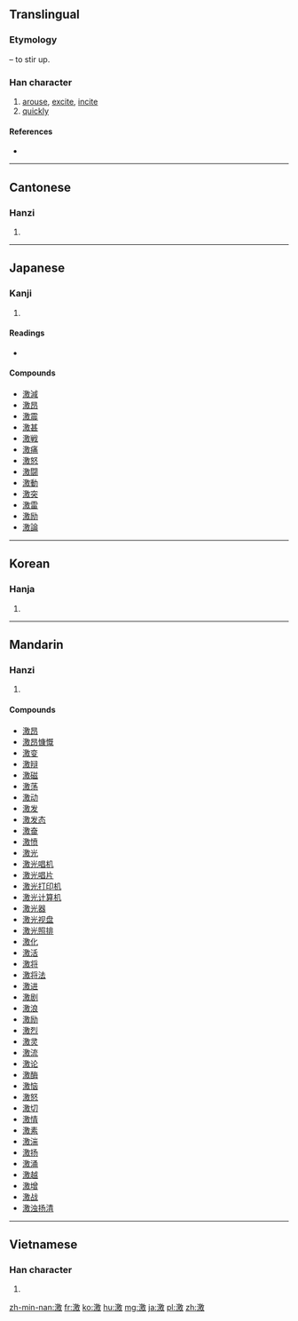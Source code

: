 ==Translingual==
===Etymology===
{{Han compound|水|alt1=氵|敫|ls=psc|c1=s|c2=p}} – to stir up.

===Han character===
{{Han char|rn=85|rad=水|as=13|sn=16|four=3814<sub>0</sub>|canj=水竹尸大 (EHSK)|ids=⿰[[氵]][[敫]]}}

# [[arouse]], [[excite]], [[incite]]
# [[quickly]]

====References====
* {{Han ref|kx=0654.170|dkj=18438|dj=1064.140|hdz=31760.040|uh=6FC0|ud=28608|bh=BF45|bd=48965}}

----

==Cantonese==

===Hanzi===
{{yue-hanzi|jyut=gik1|y=gik1}}

# {{defn|lang=yue|sort=水13}}

----

==Japanese==

===Kanji===
{{ja-kanji|grade=6|rs=水13}}

# {{defn|lang=ja|sort=水13}}

====Readings====
* {{ja-readings|goon=[[きゃく]] (kyaku)|kanon=[[けき]] (keki)|kanyoon=[[げき]] (geki)|kun=[[はげしい]] (hageshii), [[はげしく]] (hageshiku), [[はげます]] (hagemasu)}}

====Compounds====
* [[激減]]
* [[激昂]]
* [[激震]]
* [[激甚]]
* [[激戦]]
* [[激痛]]
* [[激怒]]
* [[激闘]]
* [[激動]]
* [[激突]]
* [[激雷]]
* [[激励]]
* [[激論]]

----

==Korean==

===Hanja===
{{ko-hanja|hangeul=격|eumhun=|rv=gyeok|mr=kyŏk|y=kyek}}

# {{defn|lang=ko|sort=水13}}

----

==Mandarin==

===Hanzi===
{{cmn-hanzi|pin=[[jī]] ([[ji1]])|wg=chi<sup>1</sup>}}

# {{defn|lang=cmn|sort=水13}}

====Compounds====
* [[激昂]]
* [[激昂慷慨]]
* [[激变]]
* [[激辩]]
* [[激磁]]
* [[激荡]]
* [[激动]]
* [[激发]]
* [[激发态]]
* [[激奋]]
* [[激愤]]
* [[激光]]
* [[激光唱机]]
* [[激光唱片]]
* [[激光打印机]]
* [[激光计算机]]
* [[激光器]]
* [[激光视盘]]
* [[激光照排]]
* [[激化]]
* [[激活]]
* [[激将]]
* [[激将法]]
* [[激进]]
* [[激剧]]
* [[激浪]]
* [[激励]]
* [[激烈]]
* [[激灵]]
* [[激流]]
* [[激论]]
* [[激酶]]
* [[激恼]]
* [[激怒]]
* [[激切]]
* [[激情]]
* [[激素]]
* [[激湍]]
* [[激扬]]
* [[激涌]]
* [[激越]]
* [[激增]]
* [[激战]]
* [[激浊扬清]]

----

==Vietnamese==

===Han character===
{{vi-hantu|[[váng]]<!--What is "váng" doing here?-->, [[khích]], [[kích]]|rs=水13}}

# {{defn|lang=vi|sort=水13}}

[[zh-min-nan:激]]
[[fr:激]]
[[ko:激]]
[[hu:激]]
[[mg:激]]
[[ja:激]]
[[pl:激]]
[[zh:激]]